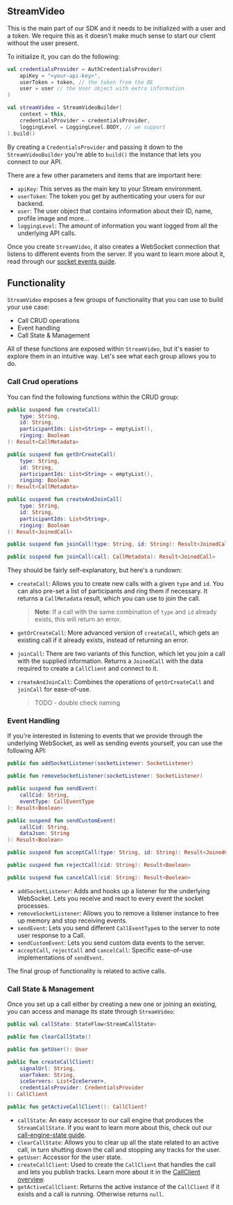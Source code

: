 ## StreamVideo

This is the main part of our SDK and it needs to be initialized with a user and a token. We require this as it doesn't make much sense to start our client without the user present.

To initialize it, you can do the following:

```kotlin
val credentialsProvider = AuthCredentialsProvider(
    apiKey = "<your-api-key>",
    userToken = token, // the token from the BE
    user = user // the User object with extra information
)

val streamVideo = StreamVideoBuilder(
    context = this,
    credentialsProvider = credentialsProvider,
    loggingLevel = LoggingLevel.BODY, // we support
).build()
```

By creating a `CredentialsProvider` and passing it down to the `StreamVideoBuilder` you're able to `build()` the instance that lets you connect to our API.

There are a few other parameters and items that are important here:

* `apiKey`: This serves as the main key to your Stream environment.
* `userToken`: The token you get by authenticating your users for our backend.
* `user`: The user object that contains information about their ID, name, profile image and more...
* `loggingLevel`: The amount of information you want logged from all the underlying API calls.

Once you create `StreamVideo`, it also creates a WebSocket connection that listens to different events from the server. If you want to learn more about it, read through our [socket events guide](../02-guides/04-socket-events.mdx).

## Functionality

`StreamVideo` exposes a few groups of functionality that you can use to build your use case:

* Call CRUD operations
* Event handling
* Call State & Management

All of these functions are exposed within `StreamVideo`, but it's easier to explore them in an intuitive way. Let's see what each group allows you to do.

### Call Crud operations

You can find the following functions within the CRUD group:

```kotlin
public suspend fun createCall(
    type: String,
    id: String,
    participantIds: List<String> = emptyList(),
    ringing: Boolean
): Result<CallMetadata>

public suspend fun getOrCreateCall(
    type: String,
    id: String,
    participantIds: List<String> = emptyList(),
    ringing: Boolean
): Result<CallMetadata>

public suspend fun createAndJoinCall(
    type: String,
    id: String,
    participantIds: List<String>,
    ringing: Boolean
): Result<JoinedCall>

public suspend fun joinCall(type: String, id: String): Result<JoinedCall>

public suspend fun joinCall(call: CallMetadata): Result<JoinedCall>
```

They should be fairly self-explanatory, but here's a rundown:

* `createCall`: Allows you to create new calls with a given `type` and `id`. You can also pre-set a list of participants and ring them if necessary. It returns a `CallMetadata` result, which you can use to join the call.

  > **Note**: If a call with the same combination of `type` and `id` already exists, this will return an error. 

* `getOrCreateCall`: More advanced version of `createCall`, which gets an existing call if it already exists, instead of returning an error.

* `joinCall`: There are two variants of this function, which let you join a call with the supplied information. Returns a `JoinedCall` with the data required to create a `CallClient` and connect to it.

* `createAndJoinCall`: Combines the operations of `getOrCreateCall` and `joinCall` for ease-of-use.

  > TODO - double check naming

### Event Handling

If you're interested in listening to events that we provide through the underlying WebSocket, as well as sending events yourself, you can use the following API:

```kotlin
public fun addSocketListener(socketListener: SocketListener)

public fun removeSocketListener(socketListener: SocketListener)

public suspend fun sendEvent(
    callCid: String,
    eventType: CallEventType
): Result<Boolean>

public suspend fun sendCustomEvent(
    callCid: String,
    dataJson: String
): Result<Boolean>

public suspend fun acceptCall(type: String, id: String): Result<JoinedCall>

public suspend fun rejectCall(cid: String): Result<Boolean>

public suspend fun cancelCall(cid: String): Result<Boolean>
```

* `addSocketListener`: Adds and hooks up a listener for the underlying WebSocket. Lets you receive and react to every event the socket processes.
* `removeSocketListener`: Allows you to remove a listener instance to free up memory and stop receiving events.
* `sendEvent`: Lets you send different `CallEventType`s to the server to note user response to a Call.
* `sendCustomEvent`: Lets you send custom data events to the server.
* `acceptCall`, `rejectCall` and `cancelCall`: Specific ease-of-use implementations of `sendEvent`.

The final group of functionality is related to active calls.

### Call State & Management

Once you set up a call either by creating a new one or joining an existing, you can access and manage its state through `StreamVideo`:

```kotlin
public val callState: StateFlow<StreamCallState>

public fun clearCallState()

public fun getUser(): User

public fun createCallClient(
    signalUrl: String,
    userToken: String,
    iceServers: List<IceServer>,
    credentialsProvider: CredentialsProvider
): CallClient

public fun getActiveCallClient(): CallClient?
```

* `callState`: An easy accessor to our call engine that produces the `StreamCallState`. If you want to learn more about this, check out our [call-engine-state guide](../02-guides/03-call-engine.mdx).
* `clearCallState`: Allows you to clear up all the state related to an active call, in turn shutting down the call and stopping any tracks for the user.
* `getUser`: Accessor for the user state.
* `createCallClient`: Used to create the `CallClient` that handles the call and lets you publish tracks. Learn more about it in the [CallClient overview](03-call-client.mdx).
* `getActiveCallClient`: Returns the active instance of the `CallClient` if it exists and a call is running. Otherwise returns `null`.
